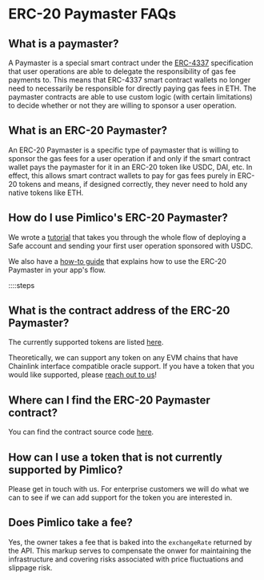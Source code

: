 # ERC-20 Paymaster FAQs

## What is a paymaster?

A Paymaster is a special smart contract under the [ERC-4337](https://eips.ethereum.org/EIPS/eip-4337) specification that user operations are able to delegate the responsibility of gas fee payments to. This means that ERC-4337 smart contract wallets no longer need to necessarily be responsible for directly paying gas fees in ETH. The paymaster contracts are able to use custom logic (with certain limitations) to decide whether or not they are willing to sponsor a user operation.

## What is an ERC-20 Paymaster?

An ERC-20 Paymaster is a specific type of paymaster that is willing to sponsor the gas fees for a user operation if and only if the smart contract wallet pays the paymaster for it in an ERC-20 token like USDC, DAI, etc. In effect, this allows smart contract wallets to pay for gas fees purely in ERC-20 tokens and means, if designed correctly, they never need to hold any native tokens like ETH.

## How do I use Pimlico's ERC-20 Paymaster?

We wrote a [tutorial](/permissionless/tutorial/tutorial-2) that takes you through the whole flow of deploying a Safe account and sending your first user operation sponsored with USDC.

We also have a [how-to guide](/infra/paymaster/erc20-paymaster/guides) that explains how to use the ERC-20 Paymaster in your app's flow.

::::steps

## What is the contract address of the ERC-20 Paymaster?

The currently supported tokens are listed [here](/infra/paymaster/erc20-paymaster/contract-addresses).

Theoretically, we can support any token on any EVM chains that have Chainlink interface compatible oracle support. If you have a token that you would like supported, please [reach out to us](https://t.me/pimlicoHQ)!

## Where can I find the ERC-20 Paymaster contract?

You can find the contract source code [here](https://github.com/pimlicolabs/singleton-paymaster).

## How can I use a token that is not currently supported by Pimlico?

Please get in touch with us. For enterprise customers we will do what we can to see if we can add support for the token you are interested in.

## Does Pimlico take a fee?

Yes, the owner takes a fee that is baked into the `exchangeRate` returned by the API. This markup serves to compensate the onwer for maintaining the infrastructure and covering risks associated with price fluctuations and slippage risk.
